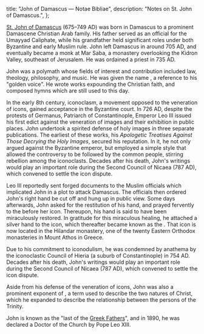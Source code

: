   title: "John of Damascus — Notae Bibliae",
  description: "Notes on St. John of Damascus.",
};

<Initial text="John of Damascus" />

[St. John of Damascus](/glossary/names#john) (675–749 AD) was born in Damascus to a prominent Damascene Christian Arab family. His father served as an official for the Umayyad Caliphate, while his grandfather held significant roles under both Byzantine and early Muslim rule. John left Damascus in around 705 AD, and eventually became a monk at Mar Saba, a monastery overlooking the Kidron Valley, southeast of Jerusalem. He was ordained a priest in 735 AD.

John was a polymath whose fields of interest and contribution included law, theology, philosophy, and music. He was given the name *<Definition lang="greek" anchor="khrusorrhoas" text="Chrysorroas" />*, a reference to his "golden voice". He wrote works expounding the Christian faith, and composed hymns which are still used to this day.

In the early 8th century, iconoclasm, a movement opposed to the veneration of icons, gained acceptance in the Byzantine court. In 726 AD, despite the protests of Germanus, Patriarch of Constantinople, Emperor Leo III issued his first edict against the veneration of images and their exhibition in public places. John undertook a spirited defense of holy images in three separate publications. The earliest of these works, his *Apologetic Treatises Against Those Decrying the Holy Images*, secured his reputation. In it, he not only argued against the Byzantine emperor, but employed a simple style that allowed the controversy to be followed by the common people, stirring rebellion among the iconoclasts. Decades after his death, John's writings would play an important role during the Second Council of Nicaea (787 AD), which convened to settle the icon dispute.

Leo III reportedly sent forged documents to the Muslim officials which implicated John in a plot to attack Damascus. The officials then ordered John's right hand be cut off and hung up in public view. Some days afterwards, John asked for the restitution of his hand, and prayed fervently to the *<Definition lang="greek" anchor="theotokos" text="Theotokos" />* before her icon. Thereupon, his hand is said to have been miraculously restored. In gratitude for this miraculous healing, he attached a silver hand to the icon, which thereafter became known as the *<Definition lang="greek" anchor="tricherousa" text="Tricherousa" />*. That icon is now located in the Hilandar monastery, one of the twenty Eastern Orthodox monasteries in Mount Athos in Greece.

Due to his commitment to iconodulism, he was condemned by anathema by the iconoclastic Council of Hieria (a suburb of Constantinople) in 754 AD. Decades after his death, John's writings would play an important role during the Second Council of Nicaea (787 AD), which convened to settle the icon dispute.

Aside from his defense of the veneration of icons, John was also a prominent exponent of *<Definition lang="greek" anchor="perichoresis" text="perichoresis" />*, a term used to describe the two natures of Christ, which he expanded to describe the relationship between the persons of the Trinity.

John is known as the "last of the [Greek Fathers](/people/saints/greek-fathers)", and in 1890, he was declared a Doctor of the Church by Pope Leo XIII.
